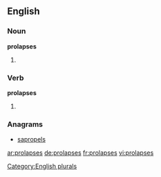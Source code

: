 ==English==

===Noun===
'''prolapses'''

# {{plural of |[[prolapse]]}}

===Verb===
'''prolapses'''

# {{third-person singular of|[[prolapse]]}}

===Anagrams===
* [[sapropels#English|sapropels]]

[[Category:English plurals]]

[[ar:prolapses]]
[[de:prolapses]]
[[fr:prolapses]]
[[vi:prolapses]]